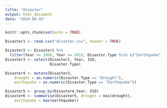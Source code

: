 ```yaml
---
title: "disaster"
output: html_document
date: "2024-09-16"
---
```


```r
knitr::opts_chunk$set(echo = TRUE)
```

```r
Disaster1 <- read.csv("disaster.csv", header = TRUE)
```

```r
Disaster2 <- Disaster1 %>%
  filter(Year >= 2000, Year <= 2019, Disaster.Type %in% c("Earthquake", "Drought"))
Disaster3 <- select(Disaster2, Year, ISO, 
                    Disaster.Type)

Disaster4 <- mutate(Disaster3, 
    drought = as.numeric(Disaster.Type == "Drought"),
    earthquake = as.numeric(Disaster.Type == "Earthquake")) 

Disaster5 <- group_by(Disaster4,Year, ISO)
Disaster6 <- summarise(Disaster5, drought = max(drought),
    earthquake = max(earthquake))
```

